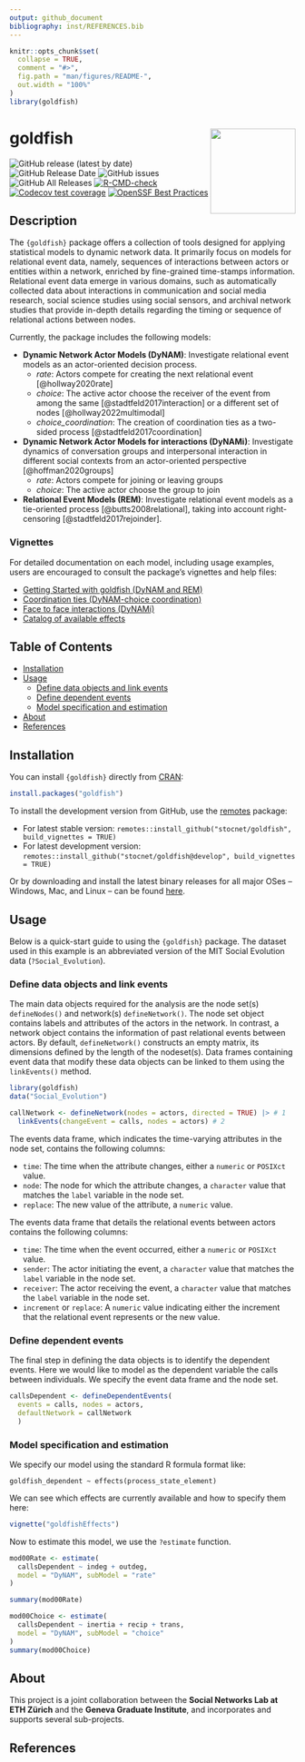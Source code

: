 ```yaml
---
output: github_document
bibliography: inst/REFERENCES.bib
---
```


<!-- README.md is generated from README.Rmd. Please edit that file -->

```r
knitr::opts_chunk$set(
  collapse = TRUE,
  comment = "#>",
  fig.path = "man/figures/README-",
  out.width = "100%"
)
library(goldfish)
```

# goldfish  <img src="man/figures/logo.png" align="right" width="150"/> 

<!-- badges: start -->
![GitHub release (latest by date)](https://img.shields.io/github/v/release/stocnet/goldfish)
![GitHub Release Date](https://img.shields.io/github/release-date/stocnet/goldfish)
![GitHub issues](https://img.shields.io/github/issues-raw/stocnet/goldfish)
![GitHub All Releases](https://img.shields.io/github/downloads/stocnet/goldfish/total)
[![R-CMD-check](https://github.com/stocnet/goldfish/actions/workflows/R-CMD-check.yml/badge.svg)](https://github.com/stocnet/goldfish/actions/workflows/R-CMD-check.yml)
[![Codecov test coverage](https://codecov.io/gh/stocnet/goldfish/branch/main/graph/badge.svg)](https://app.codecov.io/gh/stocnet/goldfish?branch=main)
[![OpenSSF Best Practices](https://www.bestpractices.dev/projects/4563/badge)](https://www.bestpractices.dev/projects/4563)
<!-- badges: end -->

<!-- [![CodeFactor](https://www.codefactor.io/repository/github/stocnet/goldfish/badge)](https://www.codefactor.io/repository/github/stocnet/goldfish) -->

## Description

The `{goldfish}` package offers a collection of tools designed for applying
statistical models to dynamic network data.
It primarily focus on models for relational event data, namely,
sequences of interactions between actors or entities within a network,
enriched by fine-grained time-stamps information.
Relational event data emerge in various domains,
such as automatically collected data about interactions in
communication and social media research,
social science studies using social sensors,
and archival network studies that provide in-depth details regarding
the timing or sequence of relational actions between nodes.

Currently, the package includes the following models:

- **Dynamic Network Actor Models (DyNAM)**: Investigate relational event models
  as an actor-oriented decision process. 
  - *rate*: Actors compete for creating the next relational event [@hollway2020rate]
  - *choice*: The active actor choose the receiver of the event from among the same [@stadtfeld2017interaction] or a different set of nodes [@hollway2022multimodal]
  - *choice_coordination*: The creation of coordination ties as a two-sided
    process [@stadtfeld2017coordination]
- **Dynamic Network Actor Models for interactions (DyNAMi)**:
  Investigate dynamics of conversation groups and interpersonal interaction in
  different social contexts from an actor-oriented perspective 
  [@hoffman2020groups]
  - *rate*: Actors compete for joining or leaving groups
  - *choice*: The active actor choose the group to join
- **Relational Event Models (REM)**: Investigate relational event models
  as a tie-oriented process [@butts2008relational], taking into account right-censoring [@stadtfeld2017rejoinder].
  
### Vignettes

For detailed documentation on each model, including usage examples, users are
encouraged to consult the package's vignettes and help files:

- [Getting Started with goldfish (DyNAM and 
  REM)](https://stocnet.github.io/goldfish/articles/teaching1.html)
- [Coordination ties (DyNAM-choice
  coordination)](https://stocnet.github.io/goldfish/articles/teaching2.html)
- [Face to face interactions 
  (DyNAMi)](https://stocnet.github.io/goldfish/articles/dynami-example.html)
- [Catalog of available 
  effects](https://stocnet.github.io/goldfish/articles/goldfishEffects.html)
  
## Table of Contents

- [Installation](#installation)
- [Usage](#usage)
    + [Define data objects and link events](#define-data-objects-and-link-events)
    + [Define dependent events](#define-dependent-events)
    + [Model specification and estimation](#model-specification-and-estimation)
- [About](#about)
- [References](#references)

## Installation

You can install `{goldfish}` directly from
[CRAN](https://cran.r-project.org/package=goldfish):

``` r
install.packages("goldfish")
```

To install the development version from GitHub, use the
[remotes](https://cran.r-project.org/package=remotes) package:

- For latest stable version: 
`remotes::install_github("stocnet/goldfish", build_vignettes = TRUE)`
- For latest development version: 
`remotes::install_github("stocnet/goldfish@develop", build_vignettes = TRUE)`

Or by downloading and install the latest binary releases for all major OSes
-- Windows, Mac, and Linux -- can be found 
[here](https://github.com/stocnet/goldfish/releases).

## Usage

Below is a quick-start guide to using the `{goldfish}` package.
The dataset used in this example is an abbreviated version of the
MIT Social Evolution data (`?Social_Evolution`).

### Define data objects and link events

The main data objects required for the analysis are the node set(s) 
`defineNodes()` and network(s) `defineNetwork()`.
The node set object contains labels and attributes of the actors in the network.
In contrast, a network object contains the information of past relational events
between actors.
By default, `defineNetwork()` constructs an empty matrix, its dimensions
defined by the length of the nodeset(s).
Data frames containing event data that modify these data objects can be
linked to them using the `linkEvents()` method.

```r
library(goldfish)
data("Social_Evolution")

callNetwork <- defineNetwork(nodes = actors, directed = TRUE) |> # 1
  linkEvents(changeEvent = calls, nodes = actors) # 2

```

The events data frame, which indicates the time-varying attributes in
the node set, contains the following columns:

- `time`: The time when the attribute changes,
  either a `numeric` or `POSIXct` value.
- `node`: The node for which the attribute changes, a `character` value
  that matches the `label` variable in the node set.
- `replace`: The new value of the attribute, a `numeric` value.

The events data frame that details the relational events between actors
contains the following columns:

- `time`: The time when the event occurred,
  either a `numeric` or `POSIXct` value.
- `sender`: The actor initiating the event, a `character` value
  that matches the `label` variable in the node set.
- `receiver`: The actor receiving the event, a `character` value
  that matches the `label` variable in the node set.
- `increment` or `replace`: A `numeric` value indicating either the increment
  that the relational event represents or the new value.

### Define dependent events

The final step in defining the data objects is to identify the dependent events.
Here we would like to model as the dependent variable the calls
between individuals.
We specify the event data frame and the node set.

```r
callsDependent <- defineDependentEvents(
  events = calls, nodes = actors,
  defaultNetwork = callNetwork
  )
```

### Model specification and estimation

We specify our model using the standard R formula format like:

`goldfish_dependent ~ effects(process_state_element)`

We can see which effects are currently available and how to specify them here:


```r
vignette("goldfishEffects")
```

Now to estimate this model, we use the `?estimate` function.


```r
mod00Rate <- estimate(
  callsDependent ~ indeg + outdeg,
  model = "DyNAM", subModel = "rate"
)

summary(mod00Rate)

mod00Choice <- estimate(
  callsDependent ~ inertia + recip + trans,
  model = "DyNAM", subModel = "choice"
)
summary(mod00Choice)
```


## About

This project is a joint collaboration between the **Social Networks Lab at ETH Zürich** and the **Geneva Graduate Institute**,
and incorporates and supports several sub-projects.

## References
